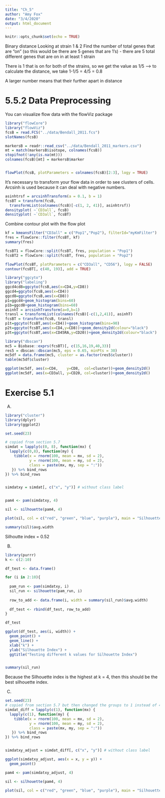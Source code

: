 ```yaml
---
title: "Ch_5"
author: "Amy Fox"
date: "3/4/2020"
output: html_document
---
```


```r
knitr::opts_chunk$set(echo = TRUE)
```


Binary distance
Looking at strain 1 & 2
Find the number of total genes that are "on" (so this would be there are 5 genes that are 1's) - there are 5 total different genes that are on in at least 1 strain

There is 1 that is on for both of the strains, so we get the value as 1/5 --> to calculate the distance, we take 1-1/5 = 4/5 = 0.8

A larger number means that their further apart in distance

# 5.5.2 Data Preprocessing

You can visualize flow data with the flowViz package
```r
library("flowCore") 
library("flowViz") 
fcsB = read.FCS("../data/Bendall_2011.fcs") 
slotNames(fcsB)

markersB = readr::read_csv("../data/Bendall_2011_markers.csv")
mt = match(markersB$isotope, colnames(fcsB))
stopifnot(!any(is.na(mt)))
colnames(fcsB)[mt] = markersB$marker


flowPlot(fcsB, plotParameters = colnames(fcsB)[2:3], logy = TRUE)
```

It's necessary to transform your flow data in order to see clusters of cells. Arcsinh is used because it can deal with negative numbers.
```r

asinhtrsf = arcsinhTransform(a = 0.1, b = 1)
fcsBT = transform(fcsB,
  transformList(colnames(fcsB)[-c(1, 2, 41)], asinhtrsf))
densityplot( ~`CD3all`, fcsB)
densityplot( ~`CD3all`, fcsBT)
```

Combine contour plot with the flow plot
```r
kf = kmeansFilter("CD3all" = c("Pop1","Pop2"), filterId="myKmFilter")
fres = flowCore::filter(fcsBT, kf)
summary(fres)

fcsBT1 = flowCore::split(fcsBT, fres, population = "Pop1")
fcsBT2 = flowCore::split(fcsBT, fres, population = "Pop2")

flowPlot(fcsBT, plotParameters = c("CD3all", "CD56"), logy = FALSE)
contour(fcsBT[, c(40, 19)], add = TRUE)
```

```r
library("ggcyto")
library("labeling")
ggcd4cd8=ggcyto(fcsB,aes(x=CD4,y=CD8))
ggcd4=ggcyto(fcsB,aes(x=CD4))
ggcd8=ggcyto(fcsB,aes(x=CD8))
p1=ggcd4+geom_histogram(bins=60)
p1b=ggcd8+geom_histogram(bins=60)
asinhT = arcsinhTransform(a=0,b=1)
transl = transformList(colnames(fcsB)[-c(1,2,41)], asinhT)
fcsBT = transform(fcsB, transl)
p1t=ggcyto(fcsBT,aes(x=CD4))+geom_histogram(bins=90)
p2t=ggcyto(fcsBT,aes(x=CD4,y=CD8))+geom_density2d(colour="black")
p3t=ggcyto(fcsBT,aes(x=CD45RA,y=CD20))+geom_density2d(colour="black")

```

```r
library("dbscan")
mc5 = Biobase::exprs(fcsBT)[, c(15,16,19,40,33)]
res5 = dbscan::dbscan(mc5, eps = 0.65, minPts = 30)
mc5df = data.frame(mc5, cluster = as.factor(res5$cluster))
table(mc5df$cluster)

ggplot(mc5df, aes(x=CD4,    y=CD8,  col=cluster))+geom_density2d()
ggplot(mc5df, aes(x=CD3all, y=CD20, col=cluster))+geom_density2d()
```



# Exercise 5.1

A) 
```r
library("cluster")
library(dplyr)
library(ggplot2)

set.seed(23)

# copied from section 5.7
simdat = lapply(c(0, 8), function(mx) {
  lapply(c(0,8), function(my) {
    tibble(x = rnorm(100, mean = mx, sd = 2),
           y = rnorm(100, mean = my, sd = 2),
           class = paste(mx, my, sep = ":"))
   }) %>% bind_rows
}) %>% bind_rows


simdatxy = simdat[, c("x", "y")] # without class label


pam4 <- pam(simdatxy, 4)

sil <- silhouette(pam4, 4)

plot(sil, col = c("red", "green", "blue", "purple"), main = "Silhouette")

summary(sil)$avg.width
```

Silhoutte index = 0.52


B) 
```r
library(purrr)
k <- c(2:10)

df_test <- data.frame()

for (i in 2:10){
  
  pam_run <- pam(simdatxy, i)
  sil_run <- silhouette(pam_run, i)
  
  row_to_add <- data.frame(i, width = summary(sil_run)$avg.width)
  
  df_test <- rbind(df_test, row_to_add)
}

df_test

ggplot(df_test, aes(i, width)) +
  geom_point() +
  geom_line() +
  xlab("k") +
  ylab("Silhouette Index") +
  ggtitle("Testing different k values for Silhouette Index")


summary(sil_run)
```

Because the Silhouette index is the highest at k = 4, then this should be the best silhouette index.

C) 

```r

set.seed(23)
# copied from section 5.7 but then changed the groups to 1 instead of 4 groups
simdat_diff = lapply(c(1), function(mx) {
  lapply(c(1), function(my) {
    tibble(x = rnorm(100, mean = mx, sd = 2),
           y = rnorm(100, mean = my, sd = 2),
           class = paste(mx, my, sep = ":"))
   }) %>% bind_rows
}) %>% bind_rows


simdatxy_adjust = simdat_diff[, c("x", "y")] # without class label

ggplot(simdatxy_adjust, aes(x = x, y = y)) +
  geom_point()

pam4 <- pam(simdatxy_adjust, 4)

sil <- silhouette(pam4, 4)

plot(sil, col = c("red", "green", "blue", "purple"), main = "Silhouette")
```

